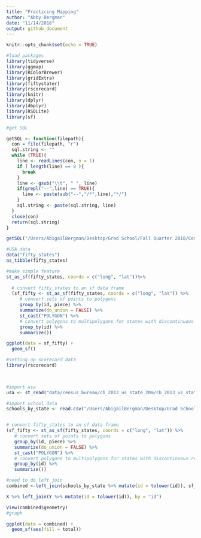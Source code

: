 ```yaml
---
title: "Practicing Mapping"
author: "Abby Bergman"
date: "11/14/2018"
output: github_document
---
```


```r
knitr::opts_chunk$set(echo = TRUE)
```

```r
#load packages
library(tidyverse)
library(ggmap)
library(RColorBrewer)
library(gridExtra)
library(fiftystater)
library(rscorecard)
library(knitr)
library(dplyr)
library(dbplyr)
library(RSQLite)
library(sf)
```

```r
#get SQL

getSQL <- function(filepath){
  con = file(filepath, "r")
  sql.string <- ""
  while (TRUE){
    line <- readLines(con, n = 1)
    if ( length(line) == 0 ){
      break
    }
    line <- gsub("\\t", " ", line)
    if(grepl("--",line) == TRUE){
      line <- paste(sub("--","/*",line),"*/")
    }
    sql.string <- paste(sql.string, line)
  }
  close(con)
  return(sql.string)
}

getSQL("/Users/AbigailBergman/Desktop/Grad School/Fall Quarter 2018/Computing/Homework/hw7/RDS-2013-0009.4_SQLite2/Data/FPA_FOD_20170508.sqlite")
```


```r
#USA data
data("fifty_states")
as_tibble(fifty_states) 

#make simple feature
st_as_sf(fifty_states, coords = c("long", "lat"))%>% 
  
  # convert fifty_states to an sf data frame
  (sf_fifty <- st_as_sf(fifty_states, coords = c("long", "lat")) %>% 
     # convert sets of points to polygons
     group_by(id, piece) %>% 
     summarize(do_union = FALSE) %>%
     st_cast("POLYGON") %>%
     # convert polygons to multipolygons for states with discontinuous regions
     group_by(id) %>%
     summarize())

ggplot(data = sf_fifty) +
  geom_sf()
```
```r
#setting up scorecard data
library(rscorecard)

 
```


```r
#import usa
usa <- st_read("data/census_bureau/cb_2013_us_state_20m/cb_2013_us_state_20m.shp")

#import school data
schools_by_state <- read.csv("/Users/AbigailBergman/Desktop/Grad School/Fall Quarter 2018/Computing/Homework/hw7/schools_by_state.csv")


# convert fifty_states to an sf data frame
(sf_fifty <- st_as_sf(fifty_states, coords = c("long", "lat")) %>% 
   # convert sets of points to polygons
   group_by(id, piece) %>% 
   summarize(do_union = FALSE) %>%
   st_cast("POLYGON") %>%
   # convert polygons to multipolygons for states with discontinuous regions
   group_by(id) %>%
   summarize())

#need to do left join
combined <-left_join(schools_by_state %>% mutate(id = tolower(id)), sf_fifty, by = "id")

X %>% left_join(Y %>% mutate(id = tolower(id)), by = "id")

View(combined$geometry)
#graph

ggplot(data = combined) +
  geom_sf(aes(fill = total))

```
